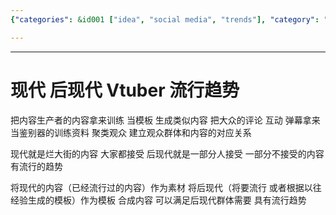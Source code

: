 ```yaml
---
{"categories": &id001 ["idea", "social media", "trends"], "category": "Content Creation", "date": "2022-06-11 03:39:31", "description": "This passage explores the evolving trends in VTubers, focusing on the use of existing popular content as templates to generate similar content. The article emphasizes the importance of audience feedback and clustering viewers to understand preferences and match them with appropriate content, ultimately aiming for a blend of modern and post-modern content that appeals to the evolving audience and stays ahead of trends.", "tags": *id001, "title": "现代 后现代 Vtuber 流行趋势"}

---
```


------

# 现代 后现代 Vtuber 流行趋势

把内容生产者的内容拿来训练 当模板 生成类似内容
把大众的评论 互动 弹幕拿来当鉴别器的训练资料 聚类观众 建立观众群体和内容的对应关系

现代就是烂大街的内容 大家都接受
后现代就是一部分人接受 一部分不接受的内容 有流行的趋势

将现代的内容（已经流行过的内容）作为素材 将后现代（将要流行 或者根据以往经验生成的模板）作为模板 合成内容 可以满足后现代群体需要 具有流行趋势


